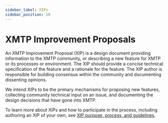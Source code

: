 ```yaml
---
sidebar_label: XIPs
sidebar_position: 10
---
```


# XMTP Improvement Proposals

An XMTP Improvement Proposal (XIP) is a design document providing information to the XMTP community, or describing a new feature for XMTP or its processes or environment. The XIP should provide a concise technical specification of the feature and a rationale for the feature. The XIP author is responsible for building consensus within the community and documenting dissenting opinions.

We intend XIPs to be the primary mechanisms for proposing new features, collecting community technical input on an issue, and documenting the design decisions that have gone into XMTP.

To learn more about XIPs and how to participate in the process, including authoring an XIP of your own, see [XIP purpose, process, and guidelines](https://github.com/xmtp/XIPs/blob/main/XIPs/xip-0-purpose-process.md).

<Feedback url="https://github.com/orgs/xmtp/discussions/categories/q-a" />
